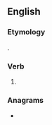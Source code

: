 ==English==

===Etymology===
{{suffix|en|cook|est}}.

===Verb===
{{head|en|verb form}}

# {{en-archaic second-person singular of|cook|lang=en}}

===Anagrams===
* {{anagrams|en|a=cekoost|cookset|toe sock}}